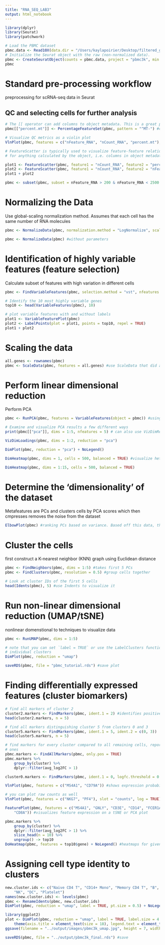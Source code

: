```yaml
---
title: "RNA_SEQ_LAB3"
output: html_notebook
---
```


```r
library(dplyr)
library(Seurat)
library(patchwork)

# Load the PBMC dataset
pbmc.data <- Read10X(data.dir = "/Users/kaylapoirier/Desktop/filtered_gene_bc_matrices/hg19") #read10x reads output which returns a unique moecular identified count matrix (UMI)
# Initialize the Seurat object with the raw (non-normalized data).
pbmc <- CreateSeuratObject(counts = pbmc.data, project = "pbmc3k", min.cells = 3, min.features = 200)
pbmc
```

# Standard pre-processing workflow
preprocessing for scRNA-seq data in Seurat

## QC and selecting cells for further analysis

```r
# The [[ operator can add columns to object metadata. This is a great place to stash QC stats
pbmc[["percent.mt"]] <- PercentageFeatureSet(pbmc, pattern = "^MT-") #calculates percentage of counts origninaing fro a set of features
```

```r
# Visualize QC metrics as a violin plot
VlnPlot(pbmc, features = c("nFeature_RNA", "nCount_RNA", "percent.mt"), ncol = 3) #
```

```r
# FeatureScatter is typically used to visualize feature-feature relationships, but can be used
# for anything calculated by the object, i.e. columns in object metadata, PC scores etc.

plot1 <- FeatureScatter(pbmc, feature1 = "nCount_RNA", feature2 = "percent.mt") #comparing percent mt with ncount RNA
plot2 <- FeatureScatter(pbmc, feature1 = "nCount_RNA", feature2 = "nFeature_RNA") #comparing n feature to n count RNA
plot1 + plot2

pbmc <- subset(pbmc, subset = nFeature_RNA > 200 & nFeature_RNA < 2500 & percent.mt < 5)
```

# Normalizing the Data

Use global-scaling normalization method. Assumes that each cell has the same number of RNA molecules

```r
pbmc <- NormalizeData(pbmc, normalization.method = "LogNormalize", scale.factor = 10000) #NormalizeData funciton that normalizes feature expression measurements for each cell by the total expression and multiple by a scale of 10000. it thrn log transform

pbmc <- NormalizeData(pbmc) #without parameters
```

# Identification of highly variable features (feature selection)

Calculate subset of features with high variation in different cells

```r
pbmc <- FindVariableFeatures(pbmc, selection.method = "vst", nfeatures = 2000) #return 2000 features that calculates mean variance 

# Identify the 10 most highly variable genes
top10 <- head(VariableFeatures(pbmc), 10)

# plot variable features with and without labels
plot1 <- VariableFeaturePlot(pbmc)
plot2 <- LabelPoints(plot = plot1, points = top10, repel = TRUE)
plot1 + plot2
```

# Scaling the data

```r
all.genes <- rownames(pbmc)
pbmc <- ScaleData(pbmc, features = all.genes) #use ScaleData that did a linear transformation. This provides an ewual weight to all genes 
```

# Perform linear dimensional reduction

Perform PCA

```r
pbmc <- RunPCA(pbmc, features = VariableFeatures(object = pbmc)) #using variable features 

# Examine and visualize PCA results a few different ways
print(pbmc[["pca"]], dims = 1:5, nfeatures = 5) # can also use VizDimReduction(), DimPlot(), and DimHeatmap()
```

```r
VizDimLoadings(pbmc, dims = 1:2, reduction = "pca")
```

```r
DimPlot(pbmc, reduction = "pca") + NoLegend()
```

```r
DimHeatmap(pbmc, dims = 1, cells = 500, balanced = TRUE) #visualize heterogeneity which can be used to decide what PC is best 
```

```r
DimHeatmap(pbmc, dims = 1:15, cells = 500, balanced = TRUE)
```

# Determine the ‘dimensionality’ of the dataset

Metafeatures are PCs and clusters cells by PCA scores which then cmpresses removes the noise from the dataset

```r
ElbowPlot(pbmc) #ranking PCs based on variance. Based off this data, the elbow is at 5 and so a majority of true signal is captured in the first 5 PCs
```

# Cluster the cells
first construct a K-nearest neighbor (KNN) graph using Euclidean distance 
```r
pbmc <- FindNeighbors(pbmc, dims = 1:5) #takes first 5 PCs 
pbmc <- FindClusters(pbmc, resolution = 0.5) #group cells together
```

```r
# Look at cluster IDs of the first 5 cells
head(Idents(pbmc), 5) #use Indents to visualize it
```
# Run non-linear dimensional reduction (UMAP/tSNE)

nonlinear domenstional to techniques to visualize data
```r
pbmc <- RunUMAP(pbmc, dims = 1:5)
```

```r
# note that you can set `label = TRUE` or use the LabelClusters function to help label
# individual clusters
DimPlot(pbmc, reduction = "umap")
```

```r
saveRDS(pbmc, file = "pbmc_tutorial.rds") #save plot
```

# Finding differentially expressed features (cluster biomarkers)

```r
# find all markers of cluster 2
cluster2.markers <- FindMarkers(pbmc, ident.1 = 2) #identifies positive and negative markers of a single cluster compared to other cells and gives p values, log2FC for each gene
head(cluster2.markers, n = 5)
```

```r
# find all markers distinguishing cluster 5 from clusters 0 and 3
cluster5.markers <- FindMarkers(pbmc, ident.1 = 5, ident.2 = c(0, 3))
head(cluster5.markers, n = 5)
```

```r
# find markers for every cluster compared to all remaining cells, report only the positive
# ones
pbmc.markers <- FindAllMarkers(pbmc, only.pos = TRUE)
pbmc.markers %>%
    group_by(cluster) %>%
    dplyr::filter(avg_log2FC > 1)
```

```r
cluster0.markers <- FindMarkers(pbmc, ident.1 = 0, logfc.threshold = 0.25, test.use = "roc", only.pos = TRUE) #use test.use to set tests for differential expression
```

```r
VlnPlot(pbmc, features = c("MS4A1", "CD79A")) #shows expression probability distributions across clusters of MS4A1 and CD79A genes
```

```r
# you can plot raw counts as well
VlnPlot(pbmc, features = c("NKG7", "PF4"), slot = "counts", log = TRUE)
```

```r
FeaturePlot(pbmc, features = c("MS4A1", "GNLY", "CD3E", "CD14", "FCER1A", "FCGR3A", "LYZ", "PPBP",
    "CD8A")) #visualizes feature expression on a tSNE or PCA plot
```

```r
pbmc.markers %>%
    group_by(cluster) %>%
    dplyr::filter(avg_log2FC > 1) %>%
    slice_head(n = 10) %>%
    ungroup() -> top10
DoHeatmap(pbmc, features = top10$gene) + NoLegend() #heatmaps for given cells and features of 20 markers 
```

# Assigning cell type identity to clusters

```r
new.cluster.ids <- c("Naive CD4 T", "CD14+ Mono", "Memory CD4 T", "B", "CD8 T", "FCGR3A+ Mono",
    "NK", "DC", "Platelet")
names(new.cluster.ids) <- levels(pbmc)
pbmc <- RenameIdents(pbmc, new.cluster.ids)
DimPlot(pbmc, reduction = "umap", label = TRUE, pt.size = 0.5) + NoLegend() #use markers to match clustering
```

```r
library(ggplot2)
plot <- DimPlot(pbmc, reduction = "umap", label = TRUE, label.size = 4.5) + xlab("UMAP 1") + ylab("UMAP 2") +
    theme(axis.title = element_text(size = 18), legend.text = element_text(size = 18)) + guides(colour = guide_legend(override.aes = list(size = 10)))
ggsave(filename = "../output/images/pbmc3k_umap.jpg", height = 7, width = 12, plot = plot, quality = 50)

saveRDS(pbmc, file = "../output/pbmc3k_final.rds") #save 
```